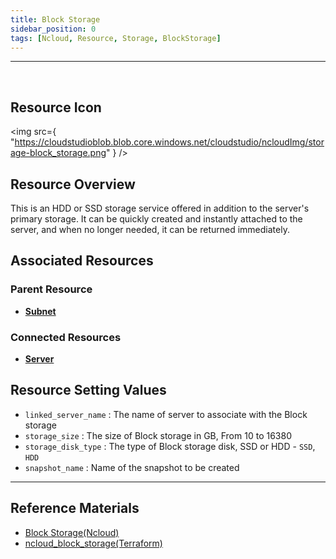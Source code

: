 ```yaml
---
title: Block Storage
sidebar_position: 0
tags: [Ncloud, Resource, Storage, BlockStorage]
---
```


<hr />
<br />

## Resource Icon

<img
    src={
        "https://cloudstudioblob.blob.core.windows.net/cloudstudio/ncloudImg/storage-block_storage.png"
    }
/>

## Resource Overview

This is an HDD or SSD storage service offered in addition to the server's primary storage. It can be quickly created and instantly attached to the server, and when no longer needed, it can be returned immediately.

## Associated Resources

### Parent Resource

-   [**Subnet**](https://docs.cstudio.app/en/docs/resource/ncloud/Networking/Subnet)

### Connected Resources

-   [**Server**](https://docs.cstudio.app/en/docs/resource/ncloud/Compute/Server)

## Resource Setting Values

-   `linked_server_name` : The name of server to associate with the Block storage
-   `storage_size` : The size of Block storage in GB, From 10 to 16380
-   `storage_disk_type` : The type of Block storage disk, SSD or HDD - `SSD`, `HDD`
-   `snapshot_name` : Name of the snapshot to be created

---

## Reference Materials

-   [Block Storage(Ncloud)](https://www.ncloud.com/product/storage/blockStorage)
-   [ncloud_block_storage(Terraform)](https://registry.terraform.io/providers/NaverCloudPlatform/ncloud/latest/docs/resources/block_storage)
